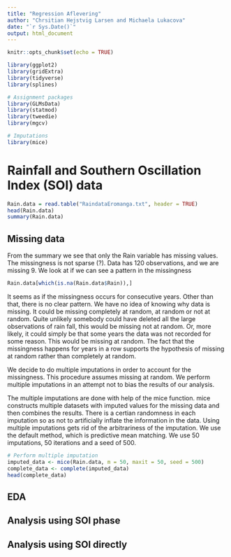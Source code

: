 ```yaml
---
title: "Regression Aflevering"
author: "Chrsitian Hejstvig Larsen and Michaela Lukacova"
date: "`r Sys.Date()`"
output: html_document
---
```


```r
knitr::opts_chunk$set(echo = TRUE)
```

```r
library(ggplot2)
library(gridExtra)
library(tidyverse)
library(splines)

# Assignment packages
library(GLMsData)
library(statmod)
library(tweedie)
library(mgcv)

# Imputations
library(mice)
```

# Rainfall and Southern Oscillation Index (SOI) data

```r
Rain.data = read.table("RaindataEromanga.txt", header = TRUE)
head(Rain.data)
summary(Rain.data)
```
## Missing data

From the summary we see that only the Rain variable has missing values. The missingness is not sparse (?). Data has 120 observations, and we are missing 9. We look at if we can see a pattern in the missingness

```r
Rain.data[which(is.na(Rain.data$Rain)),]
```
It seems as if the missingness occurs for consecutive years. Other than that, there is no clear pattern. We have no idea of knowing why data is missing. It could be missing completely at random, at random or not at random. Quite unlikely somebody could have deleted all the large observations of rain fall, this would be missing not at random. Or, more likely, it could simply be that some years the data was not recorded for some reason. This would be missing at random. The fact that the missingness happens for years in a row supports the hypothesis of missing at random rather than completely at random. 

We decide to do multiple imputations in order to account for the missingness. This procedure assumes missing at random. We perform multiple imputations in an attempt not to bias the results of our analysis. 

The multiple imputations are done with help of the mice function. mice constructs multiple datasets with imputed values for the missing data and then combines the results. There is a certian randomness in each imputation so as not to artificially inflate the information in the data. Using multiple imputations gets rid of the arbitrariness of the imputation. We use the default method, which is predictive mean matching. We use 50 imputations, 50 iterations and a seed of 500.

```r
# Perform multiple imputation
imputed_data <- mice(Rain.data, m = 50, maxit = 50, seed = 500)
complete_data <- complete(imputed_data)
head(complete_data)
```


## EDA

## Analysis using SOI phase

## Analysis using SOI directly



